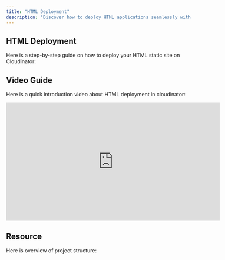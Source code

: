 ```yaml
---
title: "HTML Deployment"
description: "Discover how to deploy HTML applications seamlessly with Cloudinator. This guide provides step-by-step instructions to leverage Cloudinator's advanced DevOps features, enabling efficient, secure, and scalable deployments for your projects, whether on-premises or in the cloud."  
---
```



<Head>
  <meta name="description" content="Cloudinator is a powerful DevOps platform streamlining software development, deployment, and infrastructure management." />
  <meta property="og:title" content="HTML Deployment - Cloudinator" />
  <meta property="og:description" content="Cloudinator is a powerful DevOps platform streamlining software development, deployment, and infrastructure management." />
  <meta property="og:image" content="/programming/html.png" />
  <meta property="og:image:alt" content="Cloudinator: The Ultimate DevOps Platform" />
  <meta property="og:type" content="website" />
  <meta property="og:url" content="https://docs.cloudinator.cloud/deployment/frontend/html" />

  <meta name="twitter:card" content="summary_large_image" />
  <meta name="twitter:title" content="HTML Deployment - Cloudinator" />
  <meta name="twitter:description" content="Cloudinator is a powerful DevOps platform streamlining software development, deployment, and infrastructure management." />
  <meta name="twitter:image" content="/programming/html.png" />
  <meta name="twitter:image:alt" content="Cloudinator: The Ultimate DevOps Platform" />
</Head>


## <span className="text-purple-700 font-bold">HTML Deployment</span>

Here is a step-by-step guide on how to deploy your HTML static site on Cloudinator:

<HTMLDeployGuide />

## <span className="text-purple-700 font-bold">Video Guide</span>

Here is a quick introduction video about HTML deployment in cloudinator:

<div style={{ display: 'flex', justifyContent: 'center', margin: '20px 0' }}>
  <iframe
    width="580"
    height="320"
    src="https://www.youtube.com/embed/kIpW8ZkfsYs"
    frameBorder="0"
    allow="accelerometer; autoplay; clipboard-write; encrypted-media; gyroscope; picture-in-picture"
    allowFullScreen
    style={{ border: '1px solid #ccc', borderRadius: '8px' }}
  ></iframe>
</div>

## <span className="text-purple-700 font-bold">Resource</span>

Here is overview of project structure:

<div className="p-4">
  <StaticGitHubLink
    repoUrl="https://github.com/cloudinator25/basic-html.git"
    repoName="basic-html"
  />
</div>
